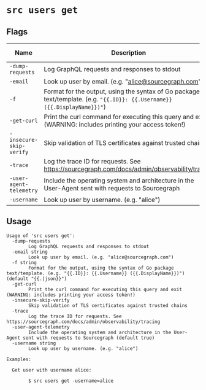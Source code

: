 # `src users get`


## Flags

| Name | Description | Default Value |
|------|-------------|---------------|
| `-dump-requests` | Log GraphQL requests and responses to stdout | `false` |
| `-email` | Look up user by email. (e.g. "alice@sourcegraph.com") |  |
| `-f` | 	Format for the output, using the syntax of Go package text/template. (e.g. `"{{.ID}}: {{.Username}} ({{.DisplayName}})"`) | `{{.` |
| `-get-curl` | Print the curl command for executing this query and exit (WARNING: includes printing your access token!) | `false` |
| `-insecure-skip-verify` | Skip validation of TLS certificates against trusted chains | `false` |
| `-trace` | Log the trace ID for requests. See https://sourcegraph.com/docs/admin/observability/tracing | `false` |
| `-user-agent-telemetry` | Include the operating system and architecture in the User-Agent sent with requests to Sourcegraph | `true` |
| `-username` | Look up user by username. (e.g. "alice") |  |


## Usage

```
Usage of 'src users get':
  -dump-requests
    	Log GraphQL requests and responses to stdout
  -email string
    	Look up user by email. (e.g. "alice@sourcegraph.com")
  -f string
    	Format for the output, using the syntax of Go package text/template. (e.g. "{{.ID}}: {{.Username}} ({{.DisplayName}})") (default "{{.|json}}")
  -get-curl
    	Print the curl command for executing this query and exit (WARNING: includes printing your access token!)
  -insecure-skip-verify
    	Skip validation of TLS certificates against trusted chains
  -trace
    	Log the trace ID for requests. See https://sourcegraph.com/docs/admin/observability/tracing
  -user-agent-telemetry
    	Include the operating system and architecture in the User-Agent sent with requests to Sourcegraph (default true)
  -username string
    	Look up user by username. (e.g. "alice")

Examples:

  Get user with username alice:

    	$ src users get -username=alice



```

